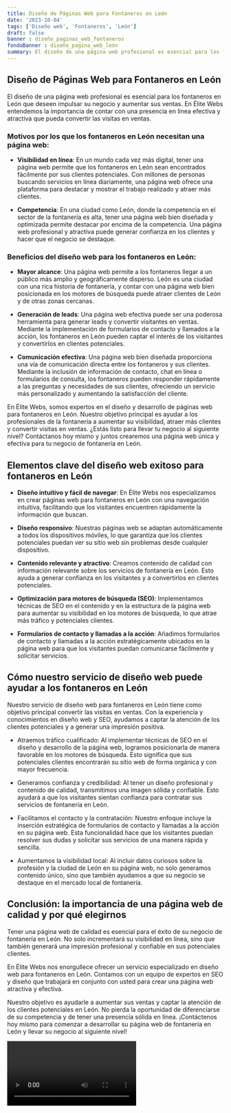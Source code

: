 ```yaml
---
title: Diseño de Páginas Web para Fontaneros en León
date: '2023-10-04'
tags: ['Diseño web', 'Fontaneros', 'León']
draft: false
banner : diseño_paginas_web_fontaneros
fondoBanner : diseño_pagina_web_león
summary: El diseño de una página web profesional es esencial para los fontaneros en León que deseen impulsar su negocio y aumentar sus ventas. En Élite Webs entendemos la importancia de contar con una presencia en línea efectiva y atractiva que pueda convertir las visitas en ventas.
---
```


## Diseño de Páginas Web para Fontaneros en León

El diseño de una página web profesional es esencial para los fontaneros en León que deseen impulsar su negocio y aumentar sus ventas. En Élite Webs entendemos la importancia de contar con una presencia en línea efectiva y atractiva que pueda convertir las visitas en ventas.

### Motivos por los que los fontaneros en León necesitan una página web:

- **Visibilidad en línea**: En un mundo cada vez más digital, tener una página web permite que los fontaneros en León sean encontrados fácilmente por sus clientes potenciales. Con millones de personas buscando servicios en línea diariamente, una página web ofrece una plataforma para destacar y mostrar el trabajo realizado y atraer más clientes.

- **Competencia**: En una ciudad como León, donde la competencia en el sector de la fontanería es alta, tener una página web bien diseñada y optimizada permite destacar por encima de la competencia. Una página web profesional y atractiva puede generar confianza en los clientes y hacer que el negocio se destaque.

### Beneficios del diseño web para los fontaneros en León:

- **Mayor alcance**: Una página web permite a los fontaneros llegar a un público más amplio y geográficamente disperso. León es una ciudad con una rica historia de fontanería, y contar con una página web bien posicionada en los motores de búsqueda puede atraer clientes de León y de otras zonas cercanas.

- **Generación de leads**: Una página web efectiva puede ser una poderosa herramienta para generar leads y convertir visitantes en ventas. Mediante la implementación de formularios de contacto y llamados a la acción, los fontaneros en León pueden captar el interés de los visitantes y convertirlos en clientes potenciales.

- **Comunicación efectiva**: Una página web bien diseñada proporciona una vía de comunicación directa entre los fontaneros y sus clientes. Mediante la inclusión de información de contacto, chat en línea o formularios de consulta, los fontaneros pueden responder rápidamente a las preguntas y necesidades de sus clientes, ofreciendo un servicio más personalizado y aumentando la satisfacción del cliente.

En Élite Webs, somos expertos en el diseño y desarrollo de páginas web para fontaneros en León. Nuestro objetivo principal es ayudar a los profesionales de la fontanería a aumentar su visibilidad, atraer más clientes y convertir visitas en ventas. ¿Estás listo para llevar tu negocio al siguiente nivel? Contáctanos hoy mismo y juntos crearemos una página web única y efectiva para tu negocio de fontanería en León.

<GifSeo />

<Cta />

## Elementos clave del diseño web exitoso para fontaneros en León

- **Diseño intuitivo y fácil de navegar**: En Élite Webs nos especializamos en crear páginas web para fontaneros en León con una navegación intuitiva, facilitando que los visitantes encuentren rápidamente la información que buscan. 

- **Diseño responsivo**: Nuestras páginas web se adaptan automáticamente a todos los dispositivos móviles, lo que garantiza que los clientes potenciales puedan ver su sitio web sin problemas desde cualquier dispositivo.

- **Contenido relevante y atractivo**: Creamos contenido de calidad con información relevante sobre los servicios de fontanería en León. Esto ayuda a generar confianza en los visitantes y a convertirlos en clientes potenciales.

- **Optimización para motores de búsqueda (SEO)**: Implementamos técnicas de SEO en el contenido y en la estructura de la página web para aumentar su visibilidad en los motores de búsqueda, lo que atrae más tráfico y potenciales clientes.

- **Formularios de contacto y llamadas a la acción**: Añadimos formularios de contacto y llamadas a la acción estratégicamente ubicados en la página web para que los visitantes puedan comunicarse fácilmente y solicitar servicios.

## Cómo nuestro servicio de diseño web puede ayudar a los fontaneros en León

Nuestro servicio de diseño web para fontaneros en León tiene como objetivo principal convertir las visitas en ventas. Con la experiencia y conocimientos en diseño web y SEO, ayudamos a captar la atención de los clientes potenciales y a generar una impresión positiva.

- Atraemos tráfico cualificado: Al implementar técnicas de SEO en el diseño y desarrollo de la página web, logramos posicionarla de manera favorable en los motores de búsqueda. Esto significa que sus potenciales clientes encontrarán su sitio web de forma orgánica y con mayor frecuencia.

- Generamos confianza y credibilidad: Al tener un diseño profesional y contenido de calidad, transmitimos una imagen sólida y confiable. Esto ayudará a que los visitantes sientan confianza para contratar sus servicios de fontanería en León.

- Facilitamos el contacto y la contratación: Nuestro enfoque incluye la inserción estratégica de formularios de contacto y llamadas a la acción en su página web. Esta funcionalidad hace que los visitantes puedan resolver sus dudas y solicitar sus servicios de una manera rápida y sencilla.

- Aumentamos la visibilidad local: Al incluir datos curiosos sobre la profesión y la ciudad de León en su página web, no solo generamos contenido único, sino que también ayudamos a que su negocio se destaque en el mercado local de fontanería.

## Conclusión: la importancia de una página web de calidad y por qué elegirnos

Tener una página web de calidad es esencial para el éxito de su negocio de fontanería en León. No solo incrementará su visibilidad en línea, sino que también generará una impresión profesional y confiable en sus potenciales clientes.

En Élite Webs nos enorgullece ofrecer un servicio especializado en diseño web para fontaneros en León. Contamos con un equipo de expertos en SEO y diseño que trabajará en conjunto con usted para crear una página web atractiva y efectiva.

Nuestro objetivo es ayudarle a aumentar sus ventas y captar la atención de los clientes potenciales en León. No pierda la oportunidad de diferenciarse de su competencia y de tener una presencia sólida en línea. ¡Contáctenos hoy mismo para comenzar a desarrollar su página web de fontanería en León y llevar su negocio al siguiente nivel!

<Video />

<CtaBot job='Fontaneros' city='León'/>

<Gmaps query='León+españa+maps' />